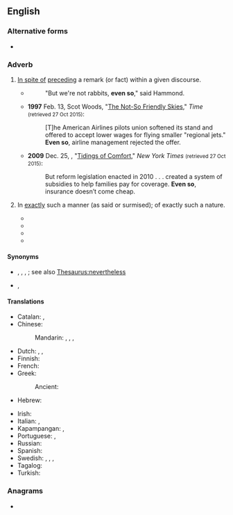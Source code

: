 ==English==

===Alternative forms===
* {{l|en|e'en so}}

===Adverb===
{{en-adv|-}}

# [[in spite of|In spite of]] [[precede|preceding]] a remark (or fact) within a given discourse.
#: {{ux|en|His ideas are all wrong. '''Even so''', I want to agree with him.}}
#* {{quote-text|en|year=1928|author={{w|D. H. Lawrence}}|title=Lady Chatterley's Lover|chapter=4|passage="What's wrong with rabbits? Are they any worse than a neurotic, revolutionary humanity, full of nervous hate?"}}
#*: "But we're not rabbits, '''even so'''," said Hammond.
#* '''1997''' Feb. 13, Scot Woods, "[http://content.time.com/time/nation/article/0,8599,7666,00.html The Not-So Friendly Skies]," ''Time'' <small>(retrieved 27 Oct 2015)</small>:
#*: [T]he American Airlines pilots union softened its stand and offered to accept lower wages for flying smaller "regional jets." '''Even so''', airline management rejected the offer.
#* '''2009''' Dec. 25, {{w|Paul Krugman}}, "[http://www.nytimes.com/2009/12/25/opinion/25krugman.html Tidings of Comfort]," ''New York Times'' <small>(retrieved 27 Oct 2015)</small>:
#*: But reform legislation enacted in 2010 . . . created a system of subsidies to help families pay for coverage. '''Even so''', insurance doesn’t come cheap.
# {{lb|en|archaic}} In [[exactly]] such a manner (as said or surmised); of exactly such a nature.
#* {{RQ:Shakespeare Henry 5|4|1|text=''Pistol:'' Trail'st thou the puissant pike?<br>''King Henry V:'' '''Even so'''. What are you?}}
#* {{quote-text|en|year=1850|author={{w|Nathaniel Hawthorne}}|title=The Scarlet Letter|chapter=17|passage="Hester! Hester Prynne!", said he; "is it thou? Art thou in life?"<br>"'''Even so'''," she answered.}}
#* {{quote-text|en|year=1857|author={{w|Herman Melville}}|title=The Confidence Man|chapter=14|passage=He may be thought inconsistent, and '''even so''' he is.}}
#* {{quote-text|en|year=1895|author={{w|Kenneth Grahame}}|title=The Golden Age|chapter=13|passage=What a strange thing, I mused, was this smoking, that takes a man suddenly, be he in the court, the camp, or the grove, grips him like an Afreet, and whirls him off to do its imperious behests! Would it be '''even so''' with myself, I wondered, in those unknown grown-up years to come?}}

====Synonyms====
* {{sense|in spite of the preceding remark or facts}} {{l|en|be that as it may}}, {{l|en|having said that}}, {{l|en|nevertheless}}, {{l|en|withal}}; see also [[Thesaurus:nevertheless]]
* {{sense|in exactly such a manner}} {{l|en|exactly}} {{l|en|so}}, {{l|en|precisely}} {{l|en|so}}

====Translations====
{{trans-top|in spite of the preceding remark or facts}}
* Catalan: {{t+|ca|tot i així}}, {{t|ca|tot i això}}
* Chinese:
*: Mandarin: {{t|cmn|[[即使]][[這樣]]|sc=Hani}}, {{t|cmn|[[即使]][[这样]]|tr=jíshǐ zhèyàng|sc=Hani}}, {{t|cmn|[[雖然]][[如此]]|sc=Hani}}, {{t|cmn|[[虽然]][[如此]]|tr=suīrán rúcǐ|sc=Hani}}
* Dutch: {{t+|nl|desondanks}}, {{t|nl|zelfs dan}}, {{t+|nl|toch}}
* Finnish: {{t|fi|siitä huolimatta}}
* French: {{t+|fr|quand même}}
* Greek: {{t|el|εντούτιος}}
*: Ancient: {{t|grc|καὶ [[ὡς]]}}
* Hebrew: {{t|he|בְּכָל זֹאת|tr=bekhol zot|sc=Hebr}}
{{trans-mid}}
* Irish: {{t|ga|mar sin féin}}
* Italian: {{t+|it|tuttavia}}, {{t+|it|ciononostante}}
* Kapampangan: {{t|pam|agyang}}, {{t|pam|andyang}}
* Portuguese: {{t+|pt|ainda assim}}, {{t|pt|mesmo assim}}
* Russian: {{t|ru|несмотря́ на э́то}}
* Spanish: {{t+|es|aún así}}
* Swedish: {{t+|sv|likväl}}, {{t+|sv|ändå}}, {{t+|sv|i alla fall}}, {{t|sv|trots det}}
* Tagalog: {{t+|tl|kahit}}
* Turkish: {{t|tr|yine de}}
{{trans-bottom}}

===Anagrams===
* {{anagrams|en|a=eenosv|venose}}